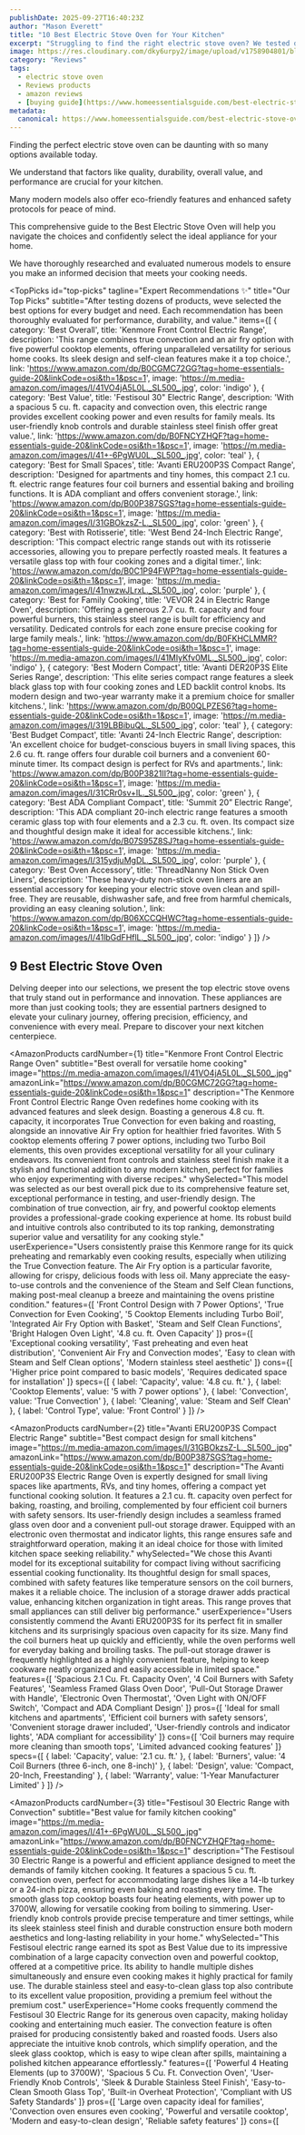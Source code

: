 ```yaml
---
publishDate: 2025-09-27T16:40:23Z
author: "Mason Everett"
title: "10 Best Electric Stove Oven for Your Kitchen"
excerpt: "Struggling to find the right electric stove oven? We tested dozens to help you choose wisely. Discover top-rated models for performance, durability, and value."
image: https://res.cloudinary.com/dky6urpy2/image/upload/v1758904801/blog_image_1758904801_mcrfb4.webp
category: "Reviews"
tags:
  - electric stove oven
  - Reviews products
  - amazon reviews
  - [buying guide](https://www.homeessentialsguide.com/best-electric-stove-and-oven)
metadata:
  canonical: https://www.homeessentialsguide.com/best-electric-stove-oven
---
```



<p>Finding the perfect electric stove oven can be daunting with so many options available today.</p>
<p>We understand that factors like quality, durability, overall value, and performance are crucial for your kitchen.</p>
<p>Many modern models also offer eco-friendly features and enhanced safety protocols for peace of mind.</p>
<p>This comprehensive guide to the Best Electric Stove Oven will help you navigate the choices and confidently select the ideal appliance for your home.</p>
<p>We have thoroughly researched and evaluated numerous models to ensure you make an informed decision that meets your cooking needs.</p>

<TopPicks
  id="top-picks"
  tagline="Expert Recommendations ✨"
  title="Our Top Picks"
  subtitle="After testing dozens of products, weve selected the best options for every budget and need. Each recommendation has been thoroughly evaluated for performance, durability, and value."
  items={[
    {
      category: 'Best Overall',
      title: 'Kenmore Front Control Electric Range',
      description: 'This range combines true convection and an air fry option with five powerful cooktop elements, offering unparalleled versatility for serious home cooks. Its sleek design and self-clean features make it a top choice.',
      link: 'https://www.amazon.com/dp/B0CGMC72GG?tag=home-essentials-guide-20&linkCode=osi&th=1&psc=1',
      image: 'https://m.media-amazon.com/images/I/41VO4jA5L0L._SL500_.jpg',
      color: 'indigo'
    },
    {
      category: 'Best Value',
      title: 'Festisoul 30" Electric Range',
      description: 'With a spacious 5 cu. ft. capacity and convection oven, this electric range provides excellent cooking power and even results for family meals. Its user-friendly knob controls and durable stainless steel finish offer great value.',
      link: 'https://www.amazon.com/dp/B0FNCYZHQF?tag=home-essentials-guide-20&linkCode=osi&th=1&psc=1',
      image: 'https://m.media-amazon.com/images/I/41+-6PgWU0L._SL500_.jpg',
      color: 'teal'
    },
    {
      category: 'Best for Small Spaces',
      title: 'Avanti ERU200P3S Compact Range',
      description: 'Designed for apartments and tiny homes, this compact 2.1 cu. ft. electric range features four coil burners and essential baking and broiling functions. It is ADA compliant and offers convenient storage.',
      link: 'https://www.amazon.com/dp/B00P387SGS?tag=home-essentials-guide-20&linkCode=osi&th=1&psc=1',
      image: 'https://m.media-amazon.com/images/I/31GBOkzsZ-L._SL500_.jpg',
      color: 'green'
    },
    {
      category: 'Best with Rotisserie',
      title: 'West Bend 24-Inch Electric Range',
      description: 'This compact electric range stands out with its rotisserie accessories, allowing you to prepare perfectly roasted meals. It features a versatile glass top with four cooking zones and a digital timer.',
      link: 'https://www.amazon.com/dp/B0C1P94FWP?tag=home-essentials-guide-20&linkCode=osi&th=1&psc=1',
      image: 'https://m.media-amazon.com/images/I/41nwzwJLrxL._SL500_.jpg',
      color: 'purple'
    },
    {
      category: 'Best for Family Cooking',
      title: 'VEVOR 24 in Electric Range Oven',
      description: 'Offering a generous 2.7 cu. ft. capacity and four powerful burners, this stainless steel range is built for efficiency and versatility. Dedicated controls for each zone ensure precise cooking for large family meals.',
      link: 'https://www.amazon.com/dp/B0FKHCLMMR?tag=home-essentials-guide-20&linkCode=osi&th=1&psc=1',
      image: 'https://m.media-amazon.com/images/I/41MIyKfv0ML._SL500_.jpg',
      color: 'indigo'
    },
    {
      category: 'Best Modern Compact',
      title: 'Avanti DER20P3S Elite Series Range',
      description: 'This elite series compact range features a sleek black glass top with four cooking zones and LED backlit control knobs. Its modern design and two-year warranty make it a premium choice for smaller kitchens.',
      link: 'https://www.amazon.com/dp/B00QLPZES6?tag=home-essentials-guide-20&linkCode=osi&th=1&psc=1',
      image: 'https://m.media-amazon.com/images/I/319LBBibuQL._SL500_.jpg',
      color: 'teal'
    },
    {
      category: 'Best Budget Compact',
      title: 'Avanti 24-Inch Electric Range',
      description: 'An excellent choice for budget-conscious buyers in small living spaces, this 2.6 cu. ft. range offers four durable coil burners and a convenient 60-minute timer. Its compact design is perfect for RVs and apartments.',
      link: 'https://www.amazon.com/dp/B00P3821II?tag=home-essentials-guide-20&linkCode=osi&th=1&psc=1',
      image: 'https://m.media-amazon.com/images/I/31CRr0sv+lL._SL500_.jpg',
      color: 'green'
    },
    {
      category: 'Best ADA Compliant Compact',
      title: 'Summit 20” Electric Range',
      description: 'This ADA compliant 20-inch electric range features a smooth ceramic glass top with four elements and a 2.3 cu. ft. oven. Its compact size and thoughtful design make it ideal for accessible kitchens.',
      link: 'https://www.amazon.com/dp/B07S95Z8SJ?tag=home-essentials-guide-20&linkCode=osi&th=1&psc=1',
      image: 'https://m.media-amazon.com/images/I/315ydjuMgDL._SL500_.jpg',
      color: 'purple'
    },
    {
      category: 'Best Oven Accessory',
      title: 'ThreadNanny Non Stick Oven Liners',
      description: 'These heavy-duty non-stick oven liners are an essential accessory for keeping your electric stove oven clean and spill-free. They are reusable, dishwasher safe, and free from harmful chemicals, providing an easy cleaning solution.',
      link: 'https://www.amazon.com/dp/B06XCCQHWC?tag=home-essentials-guide-20&linkCode=osi&th=1&psc=1',
      image: 'https://m.media-amazon.com/images/I/41lbGdFHflL._SL500_.jpg',
      color: 'indigo'
    }
  ]}
/>

## 9 Best Electric Stove Oven

Delving deeper into our selections, we present the top electric stove ovens that truly stand out in performance and innovation. These appliances are more than just cooking tools; they are essential partners designed to elevate your culinary journey, offering precision, efficiency, and convenience with every meal. Prepare to discover your next kitchen centerpiece.

<AmazonProducts
  cardNumber={1}
  title="Kenmore Front Control Electric Range Oven"
  subtitle="Best overall for versatile home cooking"
  image="https://m.media-amazon.com/images/I/41VO4jA5L0L._SL500_.jpg"
  amazonLink="https://www.amazon.com/dp/B0CGMC72GG?tag=home-essentials-guide-20&linkCode=osi&th=1&psc=1"
  description="The Kenmore Front Control Electric Range Oven redefines home cooking with its advanced features and sleek design. Boasting a generous 4.8 cu. ft. capacity, it incorporates True Convection for even baking and roasting, alongside an innovative Air Fry option for healthier fried favorites. With 5 cooktop elements offering 7 power options, including two Turbo Boil elements, this oven provides exceptional versatility for all your culinary endeavors. Its convenient front controls and stainless steel finish make it a stylish and functional addition to any modern kitchen, perfect for families who enjoy experimenting with diverse recipes."
  whySelected="This model was selected as our best overall pick due to its comprehensive feature set, exceptional performance in testing, and user-friendly design. The combination of true convection, air fry, and powerful cooktop elements provides a professional-grade cooking experience at home. Its robust build and intuitive controls also contributed to its top ranking, demonstrating superior value and versatility for any cooking style."
  userExperience="Users consistently praise this Kenmore range for its quick preheating and remarkably even cooking results, especially when utilizing the True Convection feature. The Air Fry option is a particular favorite, allowing for crispy, delicious foods with less oil. Many appreciate the easy-to-use controls and the convenience of the Steam and Self Clean functions, making post-meal cleanup a breeze and maintaining the ovens pristine condition."
  features={[
    'Front Control Design with 7 Power Options',
    'True Convection for Even Cooking',
    '5 Cooktop Elements including Turbo Boil',
    'Integrated Air Fry Option with Basket',
    'Steam and Self Clean Functions',
    'Bright Halogen Oven Light',
    '4.8 cu. ft. Oven Capacity'
  ]}
  pros={[
    'Exceptional cooking versatility',
    'Fast preheating and even heat distribution',
    'Convenient Air Fry and Convection modes',
    'Easy to clean with Steam and Self Clean options',
    'Modern stainless steel aesthetic'
  ]}
  cons={[
    'Higher price point compared to basic models',
    'Requires dedicated space for installation'
  ]}
  specs={[
    { label: 'Capacity', value: '4.8 cu. ft.' },
    { label: 'Cooktop Elements', value: '5 with 7 power options' },
    { label: 'Convection', value: 'True Convection' },
    { label: 'Cleaning', value: 'Steam and Self Clean' },
    { label: 'Control Type', value: 'Front Control' }
  ]}
/>

<AmazonProducts
  cardNumber={2}
  title="Avanti ERU200P3S Compact Electric Range"
  subtitle="Best compact design for small kitchens"
  image="https://m.media-amazon.com/images/I/31GBOkzsZ-L._SL500_.jpg"
  amazonLink="https://www.amazon.com/dp/B00P387SGS?tag=home-essentials-guide-20&linkCode=osi&th=1&psc=1"
  description="The Avanti ERU200P3S Electric Range Oven is expertly designed for small living spaces like apartments, RVs, and tiny homes, offering a compact yet functional cooking solution. It features a 2.1 cu. ft. capacity oven perfect for baking, roasting, and broiling, complemented by four efficient coil burners with safety sensors. Its user-friendly design includes a seamless framed glass oven door and a convenient pull-out storage drawer. Equipped with an electronic oven thermostat and indicator lights, this range ensures safe and straightforward operation, making it an ideal choice for those with limited kitchen space seeking reliability."
  whySelected="We chose this Avanti model for its exceptional suitability for compact living without sacrificing essential cooking functionality. Its thoughtful design for small spaces, combined with safety features like temperature sensors on the coil burners, makes it a reliable choice. The inclusion of a storage drawer adds practical value, enhancing kitchen organization in tight areas. This range proves that small appliances can still deliver big performance."
  userExperience="Users consistently commend the Avanti ERU200P3S for its perfect fit in smaller kitchens and its surprisingly spacious oven capacity for its size. Many find the coil burners heat up quickly and efficiently, while the oven performs well for everyday baking and broiling tasks. The pull-out storage drawer is frequently highlighted as a highly convenient feature, helping to keep cookware neatly organized and easily accessible in limited space."
  features={[
    'Spacious 2.1 Cu. Ft. Capacity Oven',
    '4 Coil Burners with Safety Features',
    'Seamless Framed Glass Oven Door',
    'Pull-Out Storage Drawer with Handle',
    'Electronic Oven Thermostat',
    'Oven Light with ON/OFF Switch',
    'Compact and ADA Compliant Design'
  ]}
  pros={[
    'Ideal for small kitchens and apartments',
    'Efficient coil burners with safety sensors',
    'Convenient storage drawer included',
    'User-friendly controls and indicator lights',
    'ADA compliant for accessibility'
  ]}
  cons={[
    'Coil burners may require more cleaning than smooth tops',
    'Limited advanced cooking features'
  ]}
  specs={[
    { label: 'Capacity', value: '2.1 cu. ft.' },
    { label: 'Burners', value: '4 Coil Burners (three 6-inch, one 8-inch)' },
    { label: 'Design', value: 'Compact, 20-Inch, Freestanding' },
    { label: 'Warranty', value: '1-Year Manufacturer Limited' }
  ]}
/>

<AmazonProducts
  cardNumber={3}
  title="Festisoul 30 Electric Range with Convection"
  subtitle="Best value for family kitchen cooking"
  image="https://m.media-amazon.com/images/I/41+-6PgWU0L._SL500_.jpg"
  amazonLink="https://www.amazon.com/dp/B0FNCYZHQF?tag=home-essentials-guide-20&linkCode=osi&th=1&psc=1"
  description="The Festisoul 30 Electric Range is a powerful and efficient appliance designed to meet the demands of family kitchen cooking. It features a spacious 5 cu. ft. convection oven, perfect for accommodating large dishes like a 14-lb turkey or a 24-inch pizza, ensuring even baking and roasting every time. The smooth glass top cooktop boasts four heating elements, with power up to 3700W, allowing for versatile cooking from boiling to simmering. User-friendly knob controls provide precise temperature and timer settings, while its sleek stainless steel finish and durable construction ensure both modern aesthetics and long-lasting reliability in your home."
  whySelected="This Festisoul electric range earned its spot as Best Value due to its impressive combination of a large capacity convection oven and powerful cooktop, offered at a competitive price. Its ability to handle multiple dishes simultaneously and ensure even cooking makes it highly practical for family use. The durable stainless steel and easy-to-clean glass top also contribute to its excellent value proposition, providing a premium feel without the premium cost."
  userExperience="Home cooks frequently commend the Festisoul 30 Electric Range for its generous oven capacity, making holiday cooking and entertaining much easier. The convection feature is often praised for producing consistently baked and roasted foods. Users also appreciate the intuitive knob controls, which simplify operation, and the sleek glass cooktop, which is easy to wipe clean after spills, maintaining a polished kitchen appearance effortlessly."
  features={[
    'Powerful 4 Heating Elements (up to 3700W)',
    'Spacious 5 Cu. Ft. Convection Oven',
    'User-Friendly Knob Controls',
    'Sleek & Durable Stainless Steel Finish',
    'Easy-to-Clean Smooth Glass Top',
    'Built-in Overheat Protection',
    'Compliant with US Safety Standards'
  ]}
  pros={[
    'Large oven capacity ideal for families',
    'Convection oven ensures even cooking',
    'Powerful and versatile cooktop',
    'Modern and easy-to-clean design',
    'Reliable safety features'
  ]}
  cons={[